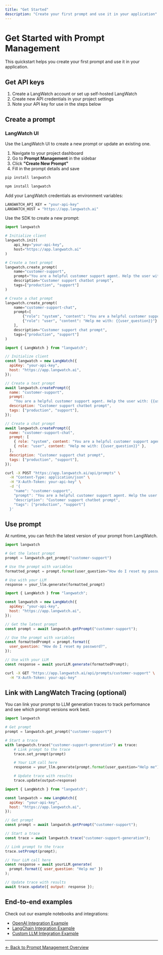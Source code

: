 ```yaml
---
title: "Get Started"
description: "Create your first prompt and use it in your application"
---
```


# Get Started with Prompt Management

This quickstart helps you create your first prompt and use it in your application.

## Get API keys

1. Create a LangWatch account or set up self-hosted LangWatch
2. Create new API credentials in your project settings
3. Note your API key for use in the steps below

## Create a prompt

### LangWatch UI

Use the LangWatch UI to create a new prompt or update an existing one.

1. Navigate to your project dashboard
2. Go to **Prompt Management** in the sidebar
3. Click **"Create New Prompt"**
4. Fill in the prompt details and save

```bash
pip install langwatch
```

```bash
npm install langwatch
```

Add your LangWatch credentials as environment variables:

```bash .env
LANGWATCH_API_KEY = "your-api-key"
LANGWATCH_HOST = "https://app.langwatch.ai"
```

Use the SDK to create a new prompt:

<CodeGroup>

```python create_prompt.py
import langwatch

# Initialize client
langwatch.init(
    api_key="your-api-key",
    host="https://app.langwatch.ai"
)

# Create a text prompt
langwatch.create_prompt(
    name="customer-support",
    prompt="You are a helpful customer support agent. Help the user with: {{user_question}}",
    description="Customer support chatbot prompt",
    tags=["production", "support"]
)

# Create a chat prompt
langwatch.create_prompt(
    name="customer-support-chat",
    prompt=[
        {"role": "system", "content": "You are a helpful customer support agent"},
        {"role": "user", "content": "Help me with: {{user_question}}"}
    ],
    description="Customer support chat prompt",
    tags=["production", "support"]
)
```

```javascript create_prompt.js
import { LangWatch } from "langwatch";

// Initialize client
const langwatch = new LangWatch({
  apiKey: "your-api-key",
  host: "https://app.langwatch.ai",
});

// Create a text prompt
await langwatch.createPrompt({
  name: "customer-support",
  prompt:
    "You are a helpful customer support agent. Help the user with: {{user_question}}",
  description: "Customer support chatbot prompt",
  tags: ["production", "support"],
});

// Create a chat prompt
await langwatch.createPrompt({
  name: "customer-support-chat",
  prompt: [
    { role: "system", content: "You are a helpful customer support agent" },
    { role: "user", content: "Help me with: {{user_question}}" },
  ],
  description: "Customer support chat prompt",
  tags: ["production", "support"],
});
```

```bash create_prompt.sh
curl -X POST "https://app.langwatch.ai/api/prompts" \
  -H "Content-Type: application/json" \
  -H "X-Auth-Token: your-api-key" \
  -d '{
    "name": "customer-support",
    "prompt": "You are a helpful customer support agent. Help the user with: {{user_question}}",
    "description": "Customer support chatbot prompt",
    "tags": ["production", "support"]
  }'
```

</CodeGroup>

## Use prompt

At runtime, you can fetch the latest version of your prompt from LangWatch.

<CodeGroup>

```python use_prompt.py
import langwatch

# Get the latest prompt
prompt = langwatch.get_prompt("customer-support")

# Use the prompt with variables
formatted_prompt = prompt.format(user_question="How do I reset my password?")

# Use with your LLM
response = your_llm.generate(formatted_prompt)
```

```javascript use_prompt.js
import { LangWatch } from "langwatch";

const langwatch = new LangWatch({
  apiKey: "your-api-key",
  host: "https://app.langwatch.ai",
});

// Get the latest prompt
const prompt = await langwatch.getPrompt("customer-support");

// Use the prompt with variables
const formattedPrompt = prompt.format({
  user_question: "How do I reset my password?",
});

// Use with your LLM
const response = await yourLLM.generate(formattedPrompt);
```

```bash use_prompt.sh
curl -X GET "https://app.langwatch.ai/api/prompts/customer-support" \
  -H "X-Auth-Token: your-api-key"
```

</CodeGroup>

## Link with LangWatch Tracing (optional)

You can link your prompt to LLM generation traces to track performance and see which prompt versions work best.

<CodeGroup>

```python tracing.py
import langwatch

# Get prompt
prompt = langwatch.get_prompt("customer-support")

# Start a trace
with langwatch.trace("customer-support-generation") as trace:
    # Link prompt to the trace
    trace.set_prompt(prompt)

    # Your LLM call here
    response = your_llm.generate(prompt.format(user_question="Help me"))

    # Update trace with results
    trace.update(output=response)
```

```javascript tracing.js
import { LangWatch } from "langwatch";

const langwatch = new LangWatch({
  apiKey: "your-api-key",
  host: "https://app.langwatch.ai",
});

// Get prompt
const prompt = await langwatch.getPrompt("customer-support");

// Start a trace
const trace = await langwatch.trace("customer-support-generation");

// Link prompt to the trace
trace.setPrompt(prompt);

// Your LLM call here
const response = await yourLLM.generate(
  prompt.format({ user_question: "Help me" })
);

// Update trace with results
await trace.update({ output: response });
```

</CodeGroup>

## End-to-end examples

Check out our example notebooks and integrations:

- [OpenAI Integration Example](/integration/openai)
- [LangChain Integration Example](/integration/langchain)
- [Custom LLM Integration Example](/integration/custom)

---

[← Back to Prompt Management Overview](/prompt-management/overview)
